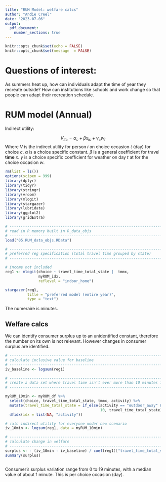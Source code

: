 ```yaml
---
title: "RUM Model: welfare calcs"
author: "Andie Creel"
date: "2023-07-06"
output: 
  pdf_document:
    number_sections: true
---
```


```r
knitr::opts_chunk$set(echo = FALSE)
knitr::opts_chunk$set(message  = FALSE)
```

# Questions of interest: 

As summers heat up, how can individuals adapt the time of year they recreate outside? How can institutions like schools and work change so that people can adapt their recreation schedule. 
  
# RUM model (Annual)

Indirect utility:

$$V_{itc} = \alpha_c + \beta x_{ic} + \gamma_c w_t $$
Where $V$ is the indirect utility for person $i$ on choice occasion $t$ (day) for choice $c$. $\alpha$ is a choice specific constant. $\beta$ is a general coefficient for travel **time** $x$. $\gamma$ is a choice specific coefficient for weather on day $t$ at for the choice occasion $w$. 


```r
rm(list = ls())
options(scipen = 999)
library(dplyr)
library(tidyr)
library(stringr)
library(vroom)
library(mlogit)
library(stargazer)
library(lubridate)
library(ggplot2)
library(gridExtra)

# -----------------------------------------------------------------------------
# read in R memory built in R_data_objs
# -----------------------------------------------------------------------------
load("05.RUM_data_objs.RData")

# -----------------------------------------------------------------------------
# preferred reg specification (total travel time grouped by state)
# -----------------------------------------------------------------------------

# income not included
reg1 <- mlogit(choice ~ travel_time_total_state |  tmmx, 
               myRUM_idx, 
               reflevel = "indoor_home") 

stargazer(reg1,
          title = "preferred model (entire year)",
          type = "text")

```
 The numeraire is minutes. 

## Welfare calcs

We can identify consumer surplus up to an unidentified constant, therefore the number on its own is not relevant. However changes in consumer surplus are identified. 

```r
# -----------------------------------------------------------------------------
# calculate inclusive value for baseline
# -----------------------------------------------------------------------------
iv_baseline <- logsum(reg1)

# -----------------------------------------------------------------------------
# create a data set where travel time isn't ever more than 10 minutes for outdoor leisure
# -----------------------------------------------------------------------------

myRUM_10min <- myRUM_df %>%
  select(choice, travel_time_total_state, tmmx, activity) %>% 
  mutate(travel_time_total_state = if_else(activity == "outdoor_away" & travel_time_total_state > 10, 
                                           10, travel_time_total_state)) %>% 
  dfidx(idx = list(NA, "activity")) 

# calc indirect utility for everyone under new scenario 
iv_10min <- logsum(reg1, data = myRUM_10min)

# -----------------------------------------------------------------------------
# calculate change in welfare
# -----------------------------------------------------------------------------
surplus <- - (iv_10min - iv_baseline) / coef(reg1)["travel_time_total_state"] 
summary(surplus)



```


Consumer's surplus variation range from 0 to 19 minutes, with a median value of about 1 minute. This is per choice occasion (day). 








